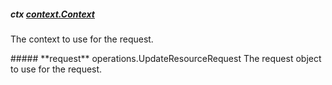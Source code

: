 
##### **ctx** [context.Context](https://pkg.go.dev/context#Context)
The context to use for the request.

<Collapsible>
    ##### **request** operations.UpdateResourceRequest
    The request object to use for the request.
    <Collapsible.Break/>
    <UpdateResourceRequest/>
</Collapsible>

